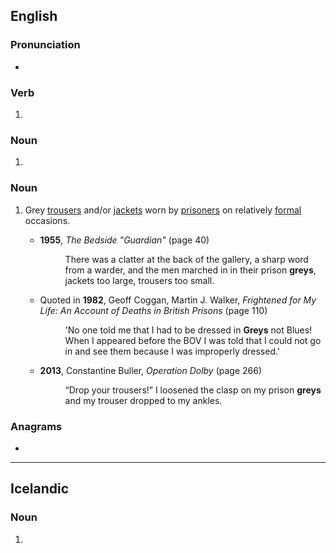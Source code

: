 ==English==

===Pronunciation===
* {{rhymes|en|eɪz|s=1}}

===Verb===
{{head|en|verb form}}

# {{en-third-person singular of|grey}}

===Noun===
{{head|en|noun form}}

# {{plural of|en|grey}}

===Noun===
{{en-plural noun}}

# {{lb|en|UK|prison slang}} Grey [[trousers]] and/or [[jacket]]s worn by [[prisoner]]s on relatively [[formal]] occasions.
#* '''1955''', ''The Bedside "Guardian"'' (page 40)
#*: There was a clatter at the back of the gallery, a sharp word from a warder, and the men marched in in their prison '''greys''', jackets too large, trousers too small.
#* Quoted in '''1982''', Geoff Coggan, ‎Martin J. Walker, ''Frightened for My Life: An Account of Deaths in British Prisons'' (page 110)
#*: 'No one told me that I had to be dressed in '''Greys''' not Blues! When I appeared before the BOV I was told that I could not go in and see them because I was improperly dressed.'
#* '''2013''', Constantine Buller, ''Operation Dolby'' (page 266)
#*: “Drop your trousers!” I loosened the clasp on my prison '''greys''' and my trouser dropped to my ankles.

===Anagrams===
* {{anagrams|en|a=egrsy|gyres}}

----

==Icelandic==

===Noun===
{{is-noun form}} {{g|n}}

# {{inflection of|is|grey||indef|gen|s}}